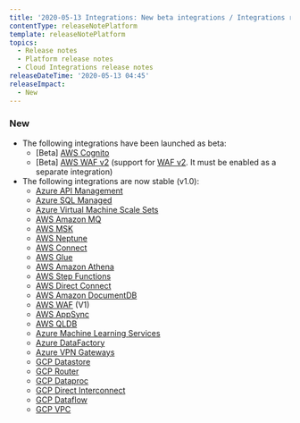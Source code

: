 ```yaml
---
title: '2020-05-13 Integrations: New beta integrations / Integrations reaching 1.0'
contentType: releaseNotePlatform
template: releaseNotePlatform
topics:
  - Release notes
  - Platform release notes
  - Cloud Integrations release notes
releaseDateTime: '2020-05-13 04:45'
releaseImpact:
  - New
---
```


### New

* The following integrations have been launched as beta:
  * \[Beta] [AWS Cognito](/docs/integrations/amazon-integrations/aws-integrations-list/amazon-cognito-monitoring-integration)
  * \[Beta] [AWS WAF v2](/docs/integrations/amazon-integrations/aws-integrations-list/aws-waf-monitoring-integration) (support for [WAF v2](https://docs.aws.amazon.com/waf/latest/APIReference/Welcome.html). It must be enabled as a separate integration)
* The following integrations are now stable (v1.0):
  * [Azure API Management](/docs/integrations/microsoft-azure-integrations/azure-integrations-list/azure-api-management-monitoring-integration)
  * [Azure SQL Managed](/docs/integrations/microsoft-azure-integrations/azure-integrations-list/azure-sql-managed-instances-monitoring-integration)
  * [Azure Virtual Machine Scale Sets](/docs/integrations/microsoft-azure-integrations/azure-integrations-list/azure-virtual-machine-scale-sets-monitoring-integration)
  * [AWS Amazon MQ](/docs/integrations/amazon-integrations/aws-integrations-list/aws-mq-integration)
  * [AWS MSK](/docs/integrations/amazon-integrations/aws-integrations-list/aws-managed-kafka-msk-integration)
  * [AWS Neptune](/docs/integrations/amazon-integrations/aws-integrations-list/aws-neptune-monitoring-integration)
  * [AWS Connect](/docs/integrations/amazon-integrations/aws-integrations-list/aws-connect-monitoring-integration)
  * [AWS Glue](/docs/integrations/amazon-integrations/aws-integrations-list/aws-glue-monitoring-integration)
  * [AWS Amazon Athena](/docs/integrations/amazon-integrations/aws-integrations-list/aws-athena-monitoring-integration)
  * [AWS Step Functions](/docs/integrations/amazon-integrations/aws-integrations-list/aws-step-functions-monitoring-integration)
  * [AWS Direct Connect](/docs/integrations/amazon-integrations/aws-integrations-list/aws-direct-connect-monitoring-integration)
  * [AWS Amazon DocumentDB](/docs/integrations/amazon-integrations/aws-integrations-list/aws-documentdb-monitoring-integration)
  * [AWS WAF](/docs/integrations/amazon-integrations/aws-integrations-list/aws-waf-monitoring-integration) (V1)
  * [AWS AppSync](/docs/integrations/amazon-integrations/aws-integrations-list/aws-appsync-monitoring-integration)
  * [AWS QLDB](/docs/integrations/amazon-integrations/aws-integrations-list/aws-qldb-monitoring-integration)
  * [Azure Machine Learning Services](/docs/integrations/microsoft-azure-integrations/azure-integrations-list/azure-machine-learning-integration)
  * [Azure DataFactory](/docs/integrations/microsoft-azure-integrations/azure-integrations-list/azure-data-factory-integration)
  * [Azure VPN Gateways](/docs/integrations/microsoft-azure-integrations/azure-integrations-list/azure-vpn-gateway-integration)
  * [GCP Datastore](/docs/integrations/google-cloud-platform-integrations/gcp-integrations-list/google-datastore-monitoring-integration)
  * [GCP Router](/docs/integrations/google-cloud-platform-integrations/gcp-integrations-list/google-cloud-router-monitoring-integration)
  * [GCP Dataproc](/docs/integrations/google-cloud-platform-integrations/gcp-integrations-list/google-cloud-dataproc-monitoring-integration)
  * [GCP Direct Interconnect](/docs/integrations/google-cloud-platform-integrations/gcp-integrations-list/google-direct-interconnect-monitoring-integration)
  * [GCP Dataflow](/docs/integrations/google-cloud-platform-integrations/gcp-integrations-list/google-cloud-dataflow-monitoring-integration)
  * [GCP VPC](/docs/integrations/google-cloud-platform-integrations/gcp-integrations-list/google-serverless-vpc-access-monitoring-integration)
